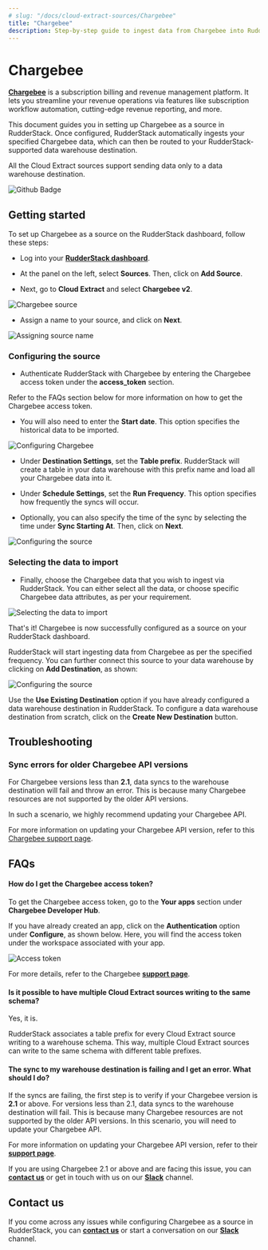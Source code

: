 ```yaml
---
# slug: "/docs/cloud-extract-sources/Chargebee"
title: "Chargebee"
description: Step-by-step guide to ingest data from Chargebee into RudderStack.
---
```


# Chargebee

[**Chargebee**](https://www.Chargebee.com/) is a subscription billing and revenue management platform. It lets you streamline your revenue operations via features like subscription workflow automation, cutting-edge revenue reporting, and more. 

This document guides you in setting up Chargebee as a source in RudderStack. Once configured, RudderStack automatically ingests your specified Chargebee data, which can then be routed to your RudderStack-supported data warehouse destination.

<div class="warningBlock">

All the Cloud Extract sources support sending data only to a data warehouse destination.
</div>

<img src="https://img.shields.io/badge/stability-beta-blueviolet?style=for-the-badge&logo=github" alt="Github Badge" class="githubBadge" />

## Getting started

To set up Chargebee as a source on the RudderStack dashboard, follow these steps:

- Log into your [**RudderStack dashboard**](https://app.rudderstack.com/).

- At the panel on the left, select **Sources**. Then, click on **Add Source**.

- Next, go to **Cloud Extract** and select **Chargebee v2**.

<img src="../assets/cloud-extract-sources/chargebee-1.png" alt="Chargebee source" />

- Assign a name to your source, and click on **Next**.

<img src="../assets/cloud-extract-sources/chargebee-2.png" alt="Assigning source name" />

### Configuring the source

- Authenticate RudderStack with Chargebee by entering the Chargebee access token under the **access_token** section.

<div class="infoBlock">

Refer to the FAQs section below for more information on how to get the Chargebee access token.
</div>

- You will also need to enter the **Start date**. This option specifies the historical data to be imported.

<img src="../assets/cloud-extract-sources/Chargebeev2-3.png" alt="Configuring Chargebee" />

- Under **Destination Settings**, set the **Table prefix**. RudderStack will create a table in your data warehouse with this prefix name and load all your Chargebee data into it.

- Under **Schedule Settings**, set the **Run Frequency**. This option specifies how frequently the syncs will occur.

- Optionally, you can also specify the time of the sync by selecting the time under **Sync Starting At**. Then, click on **Next**.

<img src="../assets/cloud-extract-sources/Chargebeev2-4.png" alt="Configuring the source" />

### Selecting the data to import

- Finally, choose the Chargebee data that you wish to ingest via RudderStack. You can either select all the data, or choose specific Chargebee data attributes, as per your requirement.

<img src="../assets/cloud-extract-sources/Chargebeev2-5.png" alt="Selecting the data to import" />

That's it! Chargebee is now successfully configured as a source on your RudderStack dashboard.

RudderStack will start ingesting data from Chargebee as per the specified frequency. You can further connect this source to your data warehouse by clicking on **Add Destination**, as shown:

<img src="../assets/cloud-extract-sources/Chargebeev2-6.png" alt="Configuring the source" />

<div class="successBlock">

  Use the <strong>Use Existing Destination</strong> option if you have already configured a data warehouse destination in RudderStack. To configure a data warehouse destination from scratch, click on the <strong>Create New Destination</strong> button.
</div>

## Troubleshooting

### Sync errors for older Chargebee API versions

For Chargebee versions less than **2.1**, data syncs to the warehouse destination will fail and throw an error. This is because many Chargebee resources are not supported by the older API versions. 

In such a scenario, we highly recommend updating your Chargebee API.

<div class="infoBlock">

For more information on updating your Chargebee API version, refer to this <a href="https://developers.Chargebee.com/building-apps/docs/update-your-api-version">Chargebee support page</a>.
</div>

## FAQs

#### How do I get the Chargebee access token?

To get the Chargebee access token, go to the **Your apps** section under **Chargebee Developer Hub**. 

If you have already created an app, click on the **Authentication** option under **Configure**, as shown below. Here, you will find the access token under the workspace associated with your app.

<img src="../assets/cloud-extract-sources/Chargebeev2-7.png" alt="Access token" />

For more details, refer to the Chargebee [**support page**](https://help-desk-migration.com/help/get-Chargebee-api-access-token/).

#### Is it possible to have multiple Cloud Extract sources writing to the same schema?

Yes, it is.

RudderStack associates a table prefix for every Cloud Extract source writing to a warehouse schema. This way, multiple Cloud Extract sources can write to the same schema with different table prefixes.

#### The sync to my warehouse destination is failing and I get an error. What should I do?

If the syncs are failing, the first step is to verify if your Chargebee version is **2.1** or above. For versions less than 2.1, data syncs to the warehouse destination will fail. This is because many Chargebee resources are not supported by the older API versions. In this scenario, you will need to update your Chargebee API.

For more information on updating your Chargebee API version, refer to their [**support page**](https://developers.Chargebee.com/building-apps/docs/update-your-api-version).

If you are using Chargebee 2.1 or above and are facing this issue, you can [**contact us**](mailto:%20docs@rudderstack.com) or get in touch with us on our [**Slack**](https://rudderstack.com/join-rudderstack-slack-community) channel.

## Contact us

If you come across any issues while configuring Chargebee as a source in RudderStack, you can [**contact us**](mailto:%20docs@rudderstack.com) or start a conversation on our [**Slack**](https://rudderstack.com/join-rudderstack-slack-community) channel.
